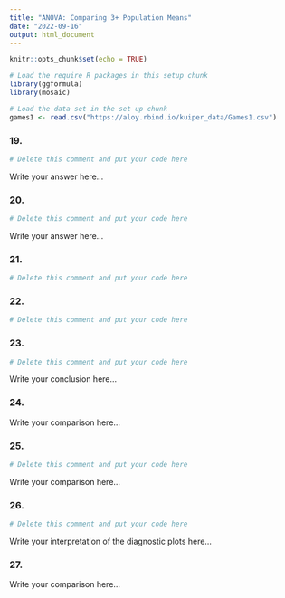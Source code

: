 ```yaml
---
title: "ANOVA: Comparing 3+ Population Means"
date: "2022-09-16"
output: html_document
---
```


```r
knitr::opts_chunk$set(echo = TRUE)

# Load the require R packages in this setup chunk
library(ggformula)
library(mosaic)

# Load the data set in the set up chunk
games1 <- read.csv("https://aloy.rbind.io/kuiper_data/Games1.csv")
```

### 19.

```r
# Delete this comment and put your code here
```

Write your answer here...

### 20.

```r
# Delete this comment and put your code here
```

Write your answer here...

### 21.

```r
# Delete this comment and put your code here
```

### 22.

```r
# Delete this comment and put your code here
```

### 23.

```r
# Delete this comment and put your code here
```

Write your conclusion here...

### 24.

Write your comparison here...

### 25.

```r
# Delete this comment and put your code here
```

Write your comparison here...

### 26.

```r
# Delete this comment and put your code here
```

Write your interpretation of the diagnostic plots here...

### 27.

Write your comparison here...

